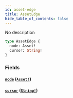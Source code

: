 ```yaml
---
id: asset-edge
title: AssetEdge
hide_table_of_contents: false
---
```



No description

```graphql
type AssetEdge {
  node: Asset!
  cursor: String!
}
```


### Fields

#### [`node`](#) ([`Asset!`](/mainnet/api/graphql/objects/asset))




#### [`cursor`](#) ([`String!`](/mainnet/api/graphql/scalars/string))






